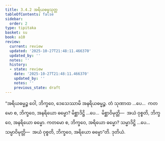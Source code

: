 ```yaml
---
title: 3.4.2 အရိယဓမ္မသုတ္တ
tableOfContents: false
sidebar:
  order: 2
type: tipitaka
basket: su
book: a10
review:
  current: review
  updated: '2025-10-27T21:48:11.466370'
  updated_by: ''
  notes: ''
  history:
  - state: review
    date: '2025-10-27T21:48:11.466370'
    updated_by: ''
    notes: ''
    previous_state: draft
---
```



<ReviewStatus review={frontmatter.review} showDetails={true} />

<HypothesisAnnotation frontmatter={frontmatter} />

<DynamicBreadcrumb />

<Division number="135" book="a10" e="ch" v="17" p="453">

<Paragraph number="1108" book="a10">
“အရိယဓမ္မဉ္စ ဝေါ, ဘိက္ခဝေ, ဒေသေဿာမိ အနရိယဓမ္မဉ္စ. တံ သုဏာထ …ပေ…  ကတမော စ, ဘိက္ခဝေ, အနရိယော ဓမ္မော? မိစ္ဆာဒိဋ္ဌိ …ပေ…  မိစ္ဆာဝိမုတ္တိ—  အယံ ဝုစ္စတိ, ဘိက္ခဝေ, အနရိယော ဓမ္မော. ကတမော စ, ဘိက္ခဝေ, အရိယော ဓမ္မော? သမ္မာဒိဋ္ဌိ …ပေ…  သမ္မာဝိမုတ္တိ—  အယံ ဝုစ္စတိ, ဘိက္ခဝေ, အရိယော ဓမ္မော”တိ.

</Paragraph>
</Division>

<Paragraph number="1109" type="center" book="a10">
ဒုတိယံ.
</Paragraph>